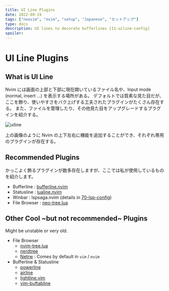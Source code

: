 ```yaml
---
title: UI Line Plugins
date: 2022-09-19
tags: ["neovim", "nvim", "setup", "Japanese", "セットアップ"]
type: docs
description: UI lines to decorate bufferlines [11-uiline-config]
spoiler:
---
```


# UI Line Plugins

## What is UI Line

Nvim には画面の上部と下部に現在開いているファイル名や、Input mode (normal, insert ...) を表示する場所がある。
デフォルトでは質素な見た目だが、ここを飾り、使いやすさをバク上げする工夫されたプラグインがたくさん存在する。
また、ファイルを管理したり、その他見た目をアップグレードするプラグインを紹介する。

![uiline](./uiline.png)

上の画像のように Nvim の上下左右に機能を追加することができ、それぞれ専用のプラグインが存在する。

## Recommended Plugins

かっこよく飾るプラグインが数多存在しますが、ここでは私が使用しているものを紹介します。

- Bufferline : [bufferline.nvim](11-uiline-config/bufferline)
- Statusline : [lualine.nvim](11-uiline-config/lualine)
- Winbar : lspsaga.nvim (details in [70-lsp-config](70-lsp-config))
- File Browser : [neo-tree.lua](11-uiline-config/neo-tree)

## Other Cool ~but not recommended~ Plugins

Might be unstable or very old.

- File Browser
  - [nvim-tree.lua](https://github.com/kyazdani42/nvim-tree.lua)
  - [nerdtree](https://github.com/preservim/nerdtree)
  - [Netrw](https://pc.oreda.net/software/filer/netrw) : Comes by default in `vim` / `nvim`
- Bufferline & Statusline
  - [powerline](https://github.com/powerline/powerline)
  - [airline](https://www.vim.org/scripts/script.php?script_id=4661)
  - [lightline.vim](https://github.com/itchyny/lightline.vim)
  - [vim-buftabline](https://github.com/ap/vim-buftabline)
